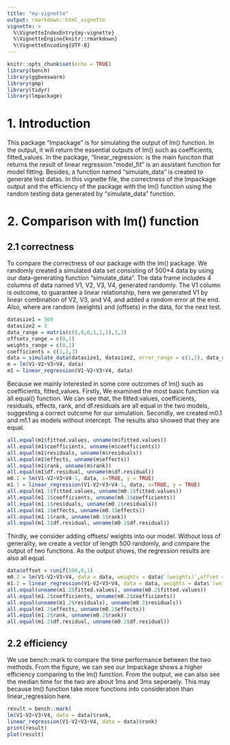 ```yaml
---
title: "my-vignette"
output: rmarkdown::html_vignette
vignette: >
  %\VignetteIndexEntry{my-vignette}
  %\VignetteEngine{knitr::rmarkdown}
  %\VignetteEncoding{UTF-8}
---
```


```r
knitr::opts_chunk$set(echo = TRUE)
library(bench)
library(ggbeeswarm)
library(gmp)
library(tidyr)
library(lmpackage)
```
# 1. Introduction
This package "lmpackage" is for simulating the output of lm() function. In the output, it will return the essential outputs of lm() such as coefficients, fitted_values. In the package, "linear_regression: is the main funciton that returns the result of linear regression. "model_fit" is an assistant function for model fitting. Besides, a function named "simulate_data" is created to generate test datas. In this vignette file, the correctness of the lmpackage output and the efficiency of the package with the lm() function using the random testing data generated by "simulate_data" function. 

# 2. Comparison with lm() function
## 2.1 correctness
To compare the correctness of our package with the lm() package. We randomly created a simulated data set consisting of 500*4 data by using our data-generating function "simulate_data". The data frame includes 4 columns of data named V1, V2, V3, V4, generated randomly. The V1 column is outcome, to guarantee a linear relationship, here we generated V1 by linear combination of V2, V3, and V4, and added a random error at the end. Also, where are random (weights) and (offsets) in the data, for the next test.
```r
datasize1 = 500
datasize2 = 3
data_range = matrix(c(0,0,0,1,1,1),3,2)
offsets_range = c(0,1)
weights_range = c(0,1)
coefficients = c(1,2,3)
data = simulate_data(datasize1, datasize2, error_range = c(1,2), data_range, offsets_range, weights_range, coefficients)
m = lm(V1~V2+V3+V4, data)
m1 = linear_regression(V1~V2+V3+V4, data)
```

Because we mainly interested in some core outcomes of lm() such as coefficients, fitted_values. Firstly, We examined the most basic function via all.equal() function. We can see that, the fitted.values, coefficients, residuals, effects, rank, and df.residuals are all equal in the two models, suggesting a correct outcome for our simulation. Secondly, we created m0.1 and m1.1 as models without intercept. The results also showed that they are equal. 
```r
all.equal(m1$fitted.values, unname(m$fitted.values))
all.equal(m1$coefficients, unname(m$coefficients))
all.equal(m1$residuals, unname(m$residuals))
all.equal(m1$effects, unname(m$effects))
all.equal(m1$rank, unname(m$rank))
all.equal(m1$df.residual, unname(m$df.residual))
m0.1 = lm(V1~V2+V3+V4-1, data, x=TRUE, y = TRUE)
m1.1 = linear_regression(V1~V2+V3+V4-1, data, x=TRUE, y = TRUE)
all.equal(m1.1$fitted.values, unname(m0.1$fitted.values))
all.equal(m1.1$coefficients, unname(m0.1$coefficients))
all.equal(m1.1$residuals, unname(m0.1$residuals))
all.equal(m1.1$effects, unname(m0.1$effects))
all.equal(m1.1$rank, unname(m0.1$rank))
all.equal(m1.1$df.residual, unname(m0.1$df.residual))
```
Thirdly, we consider adding offsets/ weights into our model. Without loss of generality, we create a vector of length 500 randomly, and compare the output of two functions. As the output shows, the regression results are also all equal.
```r
data$offset = runif(500,0,1)
m0.2 = lm(V1~V2+V3+V4, data = data, weights = data$`(weights)`,offset = data$`(offset)`)
m1.2 = linear_regression(V1~V2+V3+V4, data = data, weights = data$`(weights)`,offset = data$`(offset)`)
all.equal(unname(m1.2$fitted.values), unname(m0.2$fitted.values))
all.equal(m1.2$coefficients, unname(m0.2$coefficients))
all.equal(unname(m1.2$residuals), unname(m0.2$residuals))
all.equal(m1.2$effects, unname(m0.2$effects))
all.equal(m1.2$rank, unname(m0.2$rank))
all.equal(m1.2$df.residual, unname(m0.2$df.residual))
```


## 2.2 efficiency
We use bench::mark to compare the time performance between the two methods. From the figure, we can see our lmpackage shows a higher efficiency comparing to the lm() function. From the output, we can also see the median time for the two are about 1ms and 3ms seperaely. This may because lm() function take more functions into consideration than linear_regression here.  
```r
result = bench::mark(
lm(V1~V2+V3+V4, data = data)$rank,
linear_regression(V1~V2+V3+V4, data = data)$rank)
print(result)
plot(result)
```

